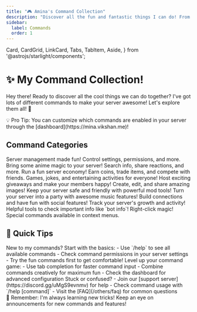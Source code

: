 ```yaml
---
title: "🎮 Amina's Command Collection"
description: "Discover all the fun and fantastic things I can do! From moderation to music, let's explore my commands together! ✨"
sidebar:
  label: Commands
  order: 1
---
```


  Card,
  CardGrid,
  LinkCard,
  Tabs,
  TabItem,
  Aside,
} from '@astrojs/starlight/components';

# ✨ My Command Collection!

Hey there! Ready to discover all the cool things we can do together? I've got lots of different commands to make your server awesome! Let's explore them all! 🌟

<Aside type="tip">
  💡 Pro Tip: You can customize which commands are enabled in your server
  through the [dashboard](https://mina.vikshan.me)!
</Aside>

## Command Categories

<CardGrid>
  <Card title="🛡️ Admin Commands" icon="seti:shield">
    Server management made fun! Control settings, permissions, and more.
    <LinkCard title="Admin Guide" href="/commands/admin/automod" />
  </Card>

  <Card title="🎌 Anime Commands" icon="seti:ruby">
    Bring some anime magic to your server! Search info, share reactions, and
    more.
    <LinkCard title="Anime Guide" href="/commands/fun/anime" />
  </Card>

  <Card title="💰 Economy Commands" icon="seti:gold">
    Run a fun server economy! Earn coins, trade items, and compete with friends.
    <LinkCard title="Economy Guide" href="/commands/utility/economy" />
  </Card>

  <Card title="🎲 Fun Commands" icon="seti:party">
    Games, jokes, and entertaining activities for everyone!
    <LinkCard title="Fun Guide" href="/commands/fun/fun" />
  </Card>
</CardGrid>

<CardGrid>
  <Card title="🎁 Giveaway Commands" icon="seti:gift">
    Host exciting giveaways and make your members happy!
    <LinkCard title="Giveaway Guide" href="/commands/admin/giveaways" />
  </Card>

  <Card title="🖼️ Image Commands" icon="seti:image">
    Create, edit, and share amazing images!
    <LinkCard
      title="Image Guide"
      href="/commands/fun/un#%EF%B8%8F-image-commands"
    />
  </Card>

  <Card title="⚔️ Moderation Commands" icon="seti:lock">
    Keep your server safe and friendly with powerful mod tools!
    <LinkCard title="Moderation Guide" href="/commands/admin/moderation" />
  </Card>

  <Card title="🎵 Music Commands" icon="seti:music">
    Turn your server into a party with awesome music features!
    <LinkCard title="Music Guide" href="/commands/utility/music" />
  </Card>
</CardGrid>

<CardGrid>
  <Card title="🤝 Social Commands" icon="seti:people">
    Build connections and have fun with social features!
    <LinkCard title="Social Guide" href="/commands/utilit/social" />
  </Card>

  <Card title="📊 Stats Commands" icon="seti:graph">
    Track your server's growth and activity!
    <LinkCard title="Stats Guide" href="/commands/utility/stats" />
  </Card>

  <Card title="🔧 Information Commands" icon="seti:tools">
    Helpful tools to check important info like `bot info`!
    <LinkCard title="Information Guide" href="/commands/utility/info" />
  </Card>

  <Card title="✨ Context Menu" icon="seti:more">
    Right-click magic! Special commands available in context menus.
    <LinkCard title="Context Guide" href="#" />
  </Card>
</CardGrid>

## 🎯 Quick Tips

<Tabs>
  <TabItem label="Getting Started">
    New to my commands? Start with the basics: - Use `/help` to see all
    available commands - Check command permissions in your server settings - Try
    the fun commands first to get comfortable!
  </TabItem>

  <TabItem label="Pro Tips">
    Level up your command game: - Use tab completion for faster command input -
    Combine commands creatively for maximum fun - Check the dashboard for
    advanced configuration
  </TabItem>

  <TabItem label="Need Help?">
    Stuck or confused? - Join our [support
    server](https://discord.gg/uMgS9evnmv) for help - Check command usage with
    `/help [command]` - Visit the [FAQ](/others/faq) for common questions
  </TabItem>
</Tabs>

<Aside type="note">
  🌟 Remember: I'm always learning new tricks! Keep an eye on announcements for
  new commands and features!
</Aside>
